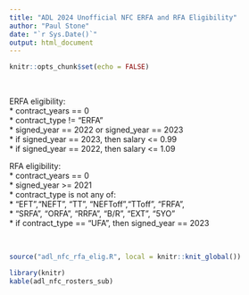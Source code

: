 ```yaml
---
title: "ADL 2024 Unofficial NFC ERFA and RFA Eligibility"
author: "Paul Stone"
date: "`r Sys.Date()`"
output: html_document
---
```


```r
knitr::opts_chunk$set(echo = FALSE)
```
<br />  

ERFA eligibility:   
* contract_years == 0   
* contract_type != "ERFA"   
* signed_year == 2022 or signed_year == 2023    
* if signed_year == 2023, then salary <= 0.99   
* if signed_year == 2022, then salary <= 1.09   
  
RFA eligibility:    
* contract_years == 0   
* signed_year >= 2021   
* contract_type is not any of:    
*   "EFT","NEFT", "TT", "NEFToff","TToff", "FRFA",     
*   "SRFA", "ORFA", "RRFA", "B/R", "EXT", "5YO"   
* if contract_type == "UFA", then signed_year == 2023   
  
<br />  

```r
source("adl_nfc_rfa_elig.R", local = knitr::knit_global())
```

```r
library(knitr)
kable(adl_nfc_rosters_sub)
```
